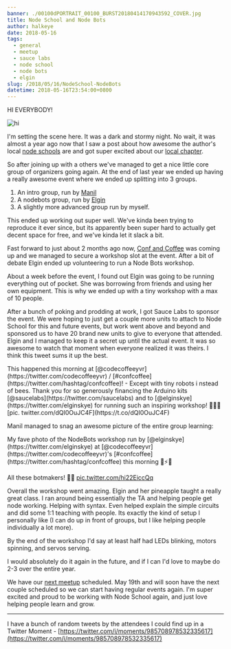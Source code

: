 ```yaml
---
banner: ./00100dPORTRAIT_00100_BURST20180414170943592_COVER.jpg
title: Node School and Node Bots
author: halkeye
date: 2018-05-16
tags:
  - general
  - meetup
  - sauce labs
  - node school
  - node bots
  - elgin
slug: /2018/05/16/NodeSchool-NodeBots
datetime: 2018-05-16T23:54:00+0800
---
```



HI EVERYBODY!

![hi](stitch_says_hi.gif)

I'm setting the scene here. It was a dark and stormy night. No wait, it was
almost a year ago now that I saw a post about how awesome the author's local
[node schools](https://nodeschool.io/) are and got super excited about our
[local chapter](https://nodeschool.io/vancouver/).

So after joining up with a others we've managed to get a nice little core group
of organizers going again. At the end of last year we ended up having a really
awesome event where we ended up splitting into 3 groups.

1) An intro group, run by [Manil](https://twitter.com/keywordnew)
2) A nodebots group, run by [Elgin](https://twitter.com/elginskye)
3) A slightly more advanced group run by myself.

This ended up working out super well. We've kinda been trying to reproduce it
ever since, but its apparently been super hard to actually get decent space for
free, and we've kinda let it slack a bit.

Fast forward to just about 2 months ago now,
[Conf and Coffee](https://www.meetup.com/codecoffeeyvr/events/249207842/) was
coming up and we managed to secure a workshop slot at the event. After a bit of
debate Elgin ended up volunteering to run a Node Bots workshop.

About a week before the event, I found out Elgin was going to be running
everything out of pocket. She was borrowing from friends and using her own
equipment. This is why we ended up with a tiny workshop with a max of 10
people.

After a bunch of poking and prodding at work, I got Sauce Labs to sponsor the
event. We were hoping to just get a couple more units to attach to Node School
for this and future events, but work went above and beyond and sponsored us to
have 20 brand new units to give to everyone that attended. Elgin and I managed
to keep it a secret up until the actual event. It was so awesome to watch that
moment when everyone realized it was theirs.  I think this tweet sums it up the
best.

<Tweet authorUsername="hanenbro" authorName="Adam Vernon" status="985614810581618688" date="April 15, 2018">
  This happened this morning at [@codecoffeeyvr](https://twitter.com/codecoffeeyvr) / [#confcoffee](https://twitter.com/hashtag/confcoffee)! - Except with tiny robots i nstead of bees. Thank you for so generously financing the Arduino kits [@saucelabs](https://twitter.com/saucelabs) and to [@elginskye](https://twitter.com/elginskye) for running such an inspiring workshop! 🙌💥🤖 [pic. twitter.com/dQI0OuJC4F](https://t.co/dQI0OuJC4F)
</Tweet>

Manil managed to snag an awesome picture of the entire group learning:

<Tweet authorUsername="keywordnew" authorName="🇨🇦 /manil/ hears Yanny 🎧 " status="985610674419073024" date="April 15, 2018">
  My fave photo of the NodeBots workshop run by [@elginskye](https://twitter.com/elginskye) at [@codecoffeeyvr](https://twitter.com/codecoffeeyvr)'s [#confcoffee](https://twitter.com/hashtag/confcoffee) this morning 🤩⚡🤖  

  All these botmakers! 🙌🏽 [pic.twitter.com/hi22EiccQq](https://t.co/hi22EiccQq)
</Tweet>

Overall the workshop went amazing. Elgin and her pineapple taught a really great
class. I ran around being essentially the TA and helping people get node working.
Helping with syntax. Even helped explain the simple circuits and did some 1:1
teaching with people. Its exactly the kind of setup I personally like (I can do
up in front of groups, but I like helping people individually a lot more).

By the end of the workshop I'd say at least half had LEDs blinking, motors
spinning, and servos serving.

I would absolutely do it again in the future, and if I can I'd love to maybe do
2-3 over the entire year.

We have our [next meetup](https://www.meetup.com/nodeschool-vancouver/events/250462424/)
scheduled. May 19th and will soon have the next couple scheduled so we can start having
regular events again. I'm super excited and proud to be working with Node School again,
and just love helping people learn and grow.

---

I have a bunch of random tweets by the attendees I could find up in a Twitter 
Moment - [https://twitter.com/i/moments/985708978532335617](https://twitter.com/i/moments/985708978532335617)

